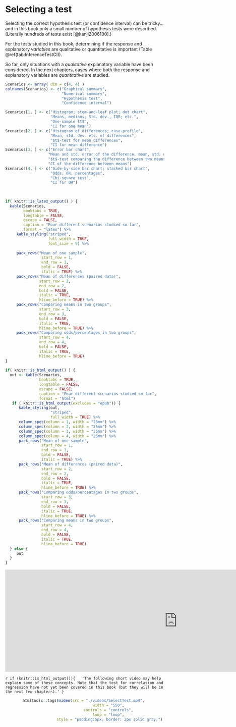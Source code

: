 # Selecting a test {#SelectTest}



Selecting the correct hypothesis test (or confidence interval) 
can be tricky...
and in this book only a small number of hypothesis tests
were described.
(Literally hundreds of tests exist 
[@kanji2006100].)

For the tests studied in this book,
determining if the response and explanatory *variables*
are qualitative or quantitative is important
(Table \@ref(tab:InferenceTestCI)).

So far,
only situations with a *qualitative* explanatory variable
have been considered.
In the next chapters,
cases where both the response and explanatory variables 
are *quantitative* are studied.







```r
Scenarios <- array( dim = c(4, 4) )
colnames(Scenarios) <- c("Graphical summary",
                         "Numerical summary",
                         "Hypothesis test",
                         "Confidence interval")

Scenarios[1, ] <- c("Histogram; stem-and-leaf plot; dot chart",
                    "Means, medians; Std. dev., IQR; etc.",
                    "One-sample $t$",
                    "CI for one mean")
Scenarios[2, ] <- c("Histogram of differences; case-profile",
                    "Mean, std. dev. etc. of differences",
                    "$t$-test for mean differences",
                    "CI for mean difference")
Scenarios[3, ] <- c("Error bar chart",
                   "Mean and std. error of the difference; mean, std. dev. etc. of each group",
                   "$t$-test comparing the difference between two means",
                   "CI of the difference between means")
Scenarios[4, ] <- c("Side-by-side bar chart; stacked bar chart",
                    "Odds; OR; percentages",
                    "Chi-square test",
                    "CI for OR")
                    
                    
                    
if( knitr::is_latex_output() ) {
  kable(Scenarios,
        booktabs = TRUE,
        longtable = FALSE,
        escape = FALSE,
        caption = "Four different scenarios studied so far",
        format = "latex") %>%
     kable_styling("striped", 
                   full_width = TRUE, 
                   font_size = 9) %>%
    
     pack_rows("Mean of one sample",                         
                start_row = 1, 
                end_row = 1, 
                bold = FALSE, 
                italic = TRUE) %>%
     pack_rows("Mean of differences (paired data)",          
               start_row = 2, 
               end_row = 2, 
               bold = FALSE, 
               italic = TRUE, 
               hline_before = TRUE) %>%
     pack_rows("Comparing means in two groups",   
               start_row = 3, 
               end_row = 3, 
               bold = FALSE, 
               italic = TRUE, 
               hline_before = TRUE) %>%
     pack_rows("Comparing odds/percentages in two groups",              
               start_row = 4, 
               end_row = 4, 
               bold = FALSE,
               italic = TRUE,
               hline_before = TRUE)
}                 
                    
if( knitr::is_html_output() ) {
  out <- kable(Scenarios,
               booktabs = TRUE,
               longtable = FALSE,
               escape = FALSE,
               caption = "Four different scenarios studied so far",
               format = "html")
   if ( knitr::is_html_output(excludes = "epub")) {
      kable_styling(out, 
                    "striped", 
                    full_width = TRUE) %>%
      column_spec(column = 1, width = "25mm") %>%
      column_spec(column = 2, width = "25mm") %>%
      column_spec(column = 3, width = "25mm") %>%
      column_spec(column = 4, width = "25mm") %>%
      pack_rows("Mean of one sample",                         
                start_row = 1, 
                end_row = 1, 
                bold = FALSE, 
                italic = TRUE) %>%
      pack_rows("Mean of differences (paired data)",          
                start_row = 2, 
                end_row = 2, 
                bold = FALSE, 
                italic = TRUE, 
                hline_before = TRUE) %>%
      pack_rows("Comparing odds/percentages in two groups",   
                start_row = 3, 
                end_row = 3, 
                bold = FALSE, 
                italic = TRUE, 
                hline_before = TRUE) %>%
      pack_rows("Comparing means in two groups",              
                start_row = 4, 
                end_row = 4, 
                bold = FALSE, 
                italic = TRUE, 
                hline_before = TRUE)
  } else {
     out
  }
}

```




<iframe src="https://h5p.org/h5p/embed/488122" width="1090" height="324" frameborder="0" allowfullscreen="allowfullscreen"></iframe><script src="https://h5p.org/sites/all/modules/h5p/library/js/h5p-resizer.js" charset="UTF-8"></script>



 
`r if (knitr::is_html_output()){
  'The following short video may help explain some of these concepts. Note that the test for correlation and regression have not yet been covered in this book (but they will be in the next few chapters).'
}`


<div style="text-align:center;">
```r
htmltools::tags$video(src = "./videos/SelectTest.mp4", 
                      width = "550", 
                      controls = "controls", 
                      loop = "loop", 
                      style = "padding:5px; border: 2px solid gray;")
```
</div>


